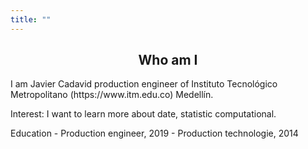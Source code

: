 ```yaml
---
title: ""
---
```


 <center>
 <h2>Who am I</h1>
 </center>
 
I am Javier Cadavid production engineer of Instituto Tecnológico Metropolitano (https://www.itm.edu.co) Medellín.

Interest:
I want to learn more about date, statistic computational. 

Education
- Production engineer, 2019
- Production technologie, 2014

